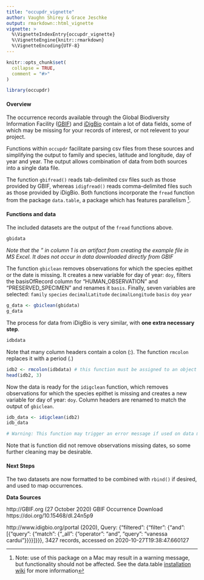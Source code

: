 ```yaml
---
title: "occupdr_vignette"
author: Vaughn Shirey & Grace Jeschke
output: rmarkdown::html_vignette
vignette: >
  %\VignetteIndexEntry{occupdr_vignette}
  %\VignetteEngine{knitr::rmarkdown}
  %\VignetteEncoding{UTF-8}
---
```


```r
knitr::opts_chunk$set(
  collapse = TRUE,
  comment = "#>"
)

```

```r
library(occupdr)
```


#### Overview
The occurrence records available through the Global Biodiversity Information Facility ([GBIF](www.gbif.org)) and [iDigBio](www.idigbio.org) contain a lot of data fields, some of which may be missing for your records of interest, or not relevent to your project. 

Functions within `occupdr` facilitate parsing csv files from these sources and simplifying the output to family and species, latitude and longitude, day of year and year. The output allows combination of data from both sources into a single data file.

The function `gbifread()` reads tab-delimited csv files such as those provided by GBIF, whereas `idigfread()` reads comma-delimited files such as those provided by iDigBio. Both functions incorporate the `fread` function from the package `data.table`, a package which has features parallelism [^1]. 

#### Functions and data

The included datasets are the output of the `fread` functions above. 

```r
gbidata
```
*Note that the " in column 1 is an artifact from creating the example file in MS Excel. It does not occur in data downloaded directly from GBIF*

The function `gbiclean` removes observations for which the species epithet or the date is missing. It creates a new variable for day of year: `doy`, filters the basisOfRecord column for "HUMAN_OBSERVATION" and "PRESERVED_SPECIMEN" and renames it `basis`. Finally, seven variables are selected: `family` `species` `decimalLatitude` `decimalLongitude` `basis` `doy` `year`


```r
g_data <- gbiclean(gbidata)
g_data
```



The process for data from iDigBio is very similar, with **one extra necessary step**.


```r
idbdata
```

Note that many column headers contain a colon (:). The function `rmcolon` replaces it with a period (.)

```r
idb2 <- rmcolon(idbdata) # this function must be assigned to an object
head(idb2, 3)
```

Now the data is ready for the `idigclean` function, which removes observations for which the species epithet is missing and creates a new variable for day of year: `doy`. Column headers are renamed to match the output of `gbiclean`.


```r
idb_data <- idigclean(idb2)
idb_data

# Warning: This function may trigger an error message if used on data modified in MS Excel. 
```

Note that is function did not remove observations missing dates, so some further cleaning may be desirable. 


#### Next Steps

The two datasets are now formatted to be combined with `rbind()` if desired, and used to map occurrences.  




[^1]:Note: use of this package on a Mac may result in a warning message, but functionality should not be affected. See the data.table [installation wiki](https://github.com/Rdatatable/data.table/wiki/Installation) for more information

**Data Sources**

http://GBIF.org (27 October 2020) GBIF Occurrence Download https://doi.org/10.15468/dl.24n5p9

http://www.idigbio.org/portal (2020),
Query: {"filtered": {"filter": {"and": [{"query": {"match": {"_all": {"operator": "and", "query": "vanessa cardui"}}}}]}}},
3427 records, accessed on 2020-10-27T19:38:47.660127